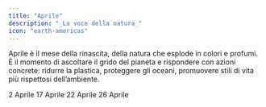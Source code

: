 ```yaml
---
title: "Aprile"
description: "_La voce della natura_"
icon: "earth-americas"
---
```


Aprile è il mese della rinascita, della natura che esplode in colori e profumi. È il momento di ascoltare il grido del pianeta e rispondere con azioni concrete: ridurre la plastica, proteggere gli oceani, promuovere stili di vita più rispettosi dell’ambiente.

<CardGroup cols="2">
  <Card title="Giornata mondiale dell'autismo" icon="people" color="#00bef9" horizontal href="/mesi/aprile/autismo">
    2 Aprile
  </Card>
  <Card title="Bike to work day" icon="bicycle" color="#00cfff" horizontal href="/mesi/aprile/bikeday">
    17 Aprile
  </Card>
  <Card title="Giornata mondiale della Terra" icon="earth-americas" color="#00bef9" horizontal="false" href="/mesi/aprile/terra">
    22 Aprile
  </Card>
  <Card title="Giornata internazionale in commemorazione del disastro di Chernobyl" icon="radiation" color="#00bef9" horizontal href="/mesi/aprile/chernobyl">
    26 Aprile
  </Card>
</CardGroup>